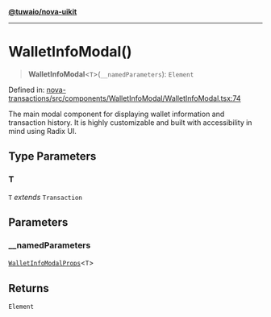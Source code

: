[**@tuwaio/nova-uikit**](../../../README.md)

***

# WalletInfoModal()

> **WalletInfoModal**\<`T`\>(`__namedParameters`): `Element`

Defined in: [nova-transactions/src/components/WalletInfoModal/WalletInfoModal.tsx:74](https://github.com/TuwaIO/nova-uikit/blob/858912fffa0bf561cb7bacaa58997e31e14a1e2a/packages/nova-transactions/src/components/WalletInfoModal/WalletInfoModal.tsx#L74)

The main modal component for displaying wallet information and transaction history.
It is highly customizable and built with accessibility in mind using Radix UI.

## Type Parameters

### T

`T` *extends* `Transaction`

## Parameters

### \_\_namedParameters

[`WalletInfoModalProps`](../type-aliases/WalletInfoModalProps.md)\<`T`\>

## Returns

`Element`
